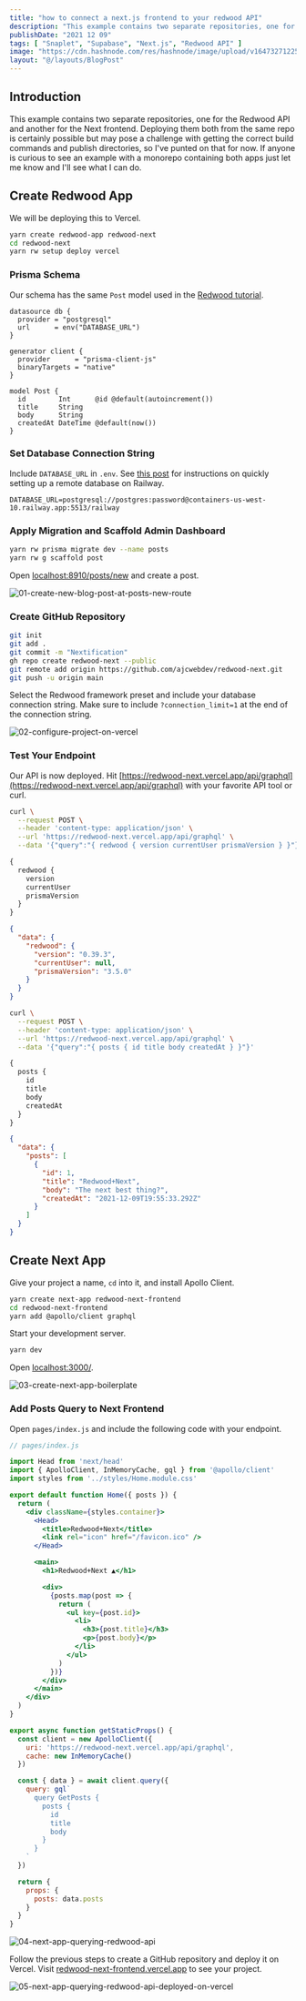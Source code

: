 ```yaml
---
title: "how to connect a next.js frontend to your redwood API"
description: "This example contains two separate repositories, one for the Redwood API and another for the Next.js frontend that queries the API with GraphQL."
publishDate: "2021 12 09"
tags: [ "Snaplet", "Supabase", "Next.js", "Redwood API" ]
image: "https://cdn.hashnode.com/res/hashnode/image/upload/v1647327122550/0a_k0AqB5.jpg"
layout: "@/layouts/BlogPost"
---
```


## Introduction

This example contains two separate repositories, one for the Redwood API and another for the Next frontend. Deploying them both from the same repo is certainly possible but may pose a challenge with getting the correct build commands and publish directories, so I've punted on that for now. If anyone is curious to see an example with a monorepo containing both apps just let me know and I'll see what I can do.

## Create Redwood App

We will be deploying this to Vercel.

```bash
yarn create redwood-app redwood-next
cd redwood-next
yarn rw setup deploy vercel
```

### Prisma Schema

Our schema has the same `Post` model used in the [Redwood tutorial](https://learn.redwoodjs.com/docs/tutorial/getting-dynamic#creating-the-database-schema).

```prisma
datasource db {
  provider = "postgresql"
  url      = env("DATABASE_URL")
}

generator client {
  provider      = "prisma-client-js"
  binaryTargets = "native"
}

model Post {
  id        Int      @id @default(autoincrement())
  title     String
  body      String
  createdAt DateTime @default(now())
}
```

### Set Database Connection String

Include `DATABASE_URL` in `.env`. See [this post](https://community.redwoodjs.com/t/setup-database-with-railway-cli/2025) for instructions on quickly setting up a remote database on Railway.

```
DATABASE_URL=postgresql://postgres:password@containers-us-west-10.railway.app:5513/railway
```

### Apply Migration and Scaffold Admin Dashboard

```bash
yarn rw prisma migrate dev --name posts
yarn rw g scaffold post
```

Open [localhost:8910/posts/new](http://localhost:8910/posts/new) and create a post.

![01-create-new-blog-post-at-posts-new-route](https://dev-to-uploads.s3.amazonaws.com/uploads/articles/iicib99r55zd4i4slb1j.png)

### Create GitHub Repository

```bash
git init
git add .
git commit -m "Nextification"
gh repo create redwood-next --public
git remote add origin https://github.com/ajcwebdev/redwood-next.git
git push -u origin main
```

Select the Redwood framework preset and include your database connection string. Make sure to include `?connection_limit=1` at the end of the connection string.

![02-configure-project-on-vercel](https://dev-to-uploads.s3.amazonaws.com/uploads/articles/kfqvsuihbfsg0efth1uv.png)

### Test Your Endpoint

Our API is now deployed. Hit [https://redwood-next.vercel.app/api/graphql](https://redwood-next.vercel.app/api/graphql) with your favorite API tool or curl.

```bash
curl \
  --request POST \
  --header 'content-type: application/json' \
  --url 'https://redwood-next.vercel.app/api/graphql' \
  --data '{"query":"{ redwood { version currentUser prismaVersion } }"}'
```

```graphql
{
  redwood {
    version
    currentUser
    prismaVersion
  }
}
```

```json
{
  "data": {
    "redwood": {
      "version": "0.39.3",
      "currentUser": null,
      "prismaVersion": "3.5.0"
    }
  }
}
```

```bash
curl \
  --request POST \
  --header 'content-type: application/json' \
  --url 'https://redwood-next.vercel.app/api/graphql' \
  --data '{"query":"{ posts { id title body createdAt } }"}'
```

```graphql
{
  posts {
    id
    title
    body
    createdAt
  }
}
```

```json
{
  "data": {
    "posts": [
      {
        "id": 1,
        "title": "Redwood+Next",
        "body": "The next best thing?",
        "createdAt": "2021-12-09T19:55:33.292Z"
      }
    ]
  }
}
```

## Create Next App

Give your project a name, `cd` into it, and install Apollo Client.

```bash
yarn create next-app redwood-next-frontend
cd redwood-next-frontend
yarn add @apollo/client graphql
```

Start your development server.

```bash
yarn dev
```

Open [localhost:3000/](http://localhost:3000/).

![03-create-next-app-boilerplate](https://dev-to-uploads.s3.amazonaws.com/uploads/articles/77i5k3yjrb2yreivwdey.png)

### Add Posts Query to Next Frontend

Open `pages/index.js` and include the following code with your endpoint.

```jsx
// pages/index.js

import Head from 'next/head'
import { ApolloClient, InMemoryCache, gql } from '@apollo/client'
import styles from '../styles/Home.module.css'

export default function Home({ posts }) {
  return (
    <div className={styles.container}>
      <Head>
        <title>Redwood+Next</title>
        <link rel="icon" href="/favicon.ico" />
      </Head>

      <main>
        <h1>Redwood+Next ▲</h1>

        <div>
          {posts.map(post => {
            return (
              <ul key={post.id}>
                <li>
                  <h3>{post.title}</h3>
                  <p>{post.body}</p>
                </li>
              </ul>
            )
          })}
        </div>
      </main>
    </div>
  )
}

export async function getStaticProps() {
  const client = new ApolloClient({
    uri: 'https://redwood-next.vercel.app/api/graphql',
    cache: new InMemoryCache()
  })

  const { data } = await client.query({
    query: gql`
      query GetPosts {
        posts {
          id
          title
          body
        }
      }
    `
  })

  return {
    props: {
      posts: data.posts
    }
  }
}
```

![04-next-app-querying-redwood-api](https://dev-to-uploads.s3.amazonaws.com/uploads/articles/ngv5pi3qk3v28nxxck3c.png)

Follow the previous steps to create a GitHub repository and deploy it on Vercel. Visit [redwood-next-frontend.vercel.app](https://redwood-next-frontend.vercel.app) to see your project.

![05-next-app-querying-redwood-api-deployed-on-vercel](https://dev-to-uploads.s3.amazonaws.com/uploads/articles/e7o70dn5xzc2wlxky0fy.png)